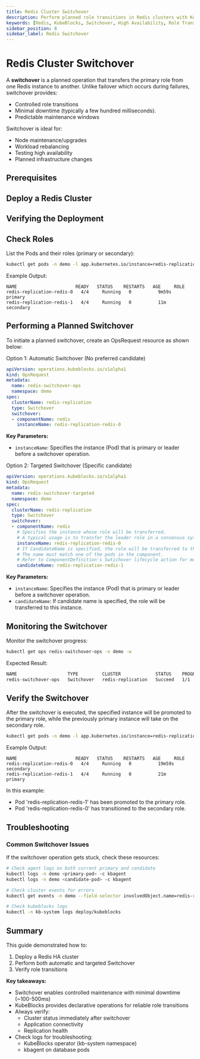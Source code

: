 ```yaml
---
title: Redis Cluster Switchover
description: Perform planned role transitions in Redis clusters with KubeBlocks for minimal downtime and controlled maintenance
keywords: [Redis, KubeBlocks, Switchover, High Availability, Role Transition, Kubernetes]
sidebar_position: 8
sidebar_label: Redis Switchover
---
```



# Redis Cluster Switchover

A **switchover** is a planned operation that transfers the primary role from one Redis instance to another. Unlike failover which occurs during failures, switchover provides:
- Controlled role transitions
- Minimal downtime (typically a few hundred milliseconds).
- Predictable maintenance windows

Switchover is ideal for:
- Node maintenance/upgrades
- Workload rebalancing
- Testing high availability
- Planned infrastructure changes

## Prerequisites


<Prerequisites />

## Deploy a Redis Cluster


<CreateCluster />

## Verifying the Deployment


<VerifyCluster />

## Check Roles
List the Pods and their roles (primary or secondary):

```bash
kubectl get pods -n demo -l app.kubernetes.io/instance=redis-replication,apps.kubeblocks.io/component-name=redis -L kubeblocks.io/role
```

Example Output:

```text
NAME                      READY   STATUS    RESTARTS   AGE     ROLE
redis-replication-redis-0   4/4     Running   0          9m59s   primary
redis-replication-redis-1   4/4     Running   0          11m     secondary
```

## Performing a Planned Switchover

To initiate a planned switchover, create an OpsRequest resource as shown below:

<Tabs>
  <TabItem value="Automatic Switchover" label="Automatic Switchover" default>
  Option 1: Automatic Switchover (No preferred candidate)

  ```yaml
  apiVersion: operations.kubeblocks.io/v1alpha1
  kind: OpsRequest
  metadata:
    name: redis-switchover-ops
    namespace: demo
  spec:
    clusterName: redis-replication
    type: Switchover
    switchover:
    - componentName: redis
      instanceName: redis-replication-redis-0
  ```
 **Key Parameters:**
  - `instanceName`: Specifies the instance (Pod) that is primary or leader before a switchover operation.

  </TabItem>
  <TabItem value="Targeted Switchover" label="Targeted Switchover" >
  Option 2: Targeted Switchover (Specific candidate)

  ```yaml
  apiVersion: operations.kubeblocks.io/v1alpha1
  kind: OpsRequest
  metadata:
    name: redis-switchover-targeted
    namespace: demo
  spec:
    clusterName: redis-replication
    type: Switchover
    switchover:
    - componentName: redis
      # Specifies the instance whose role will be transferred.
      # A typical usage is to transfer the leader role in a consensus system.
      instanceName: redis-replication-redis-0
      # If CandidateName is specified, the role will be transferred to this instance.
      # The name must match one of the pods in the component.
      # Refer to ComponentDefinition's Swtichover lifecycle action for more details.
      candidateName: redis-replication-redis-1
  ```

  **Key Parameters:**
  - `instanceName`: Specifies the instance (Pod) that is primary or leader before a switchover operation.
  - `candidateName`: If candidate name is specified, the role will be transferred to this instance.
  </TabItem>
</Tabs>

## Monitoring the Switchover

Monitor the switchover progress:

```bash
kubectl get ops redis-switchover-ops -n demo -w
```

Expected Result:
```bash
NAME                   TYPE         CLUSTER             STATUS    PROGRESS   AGE
redis-switchover-ops   Switchover   redis-replication   Succeed   1/1        33s
```
## Verify the Switchover

After the switchover is executed, the specified instance will be promoted to the primary role, while the previously primary instance will take on the secondary role.

```bash
kubectl get pods -n demo -l app.kubernetes.io/instance=redis-replication,apps.kubeblocks.io/component-name=redis -L kubeblocks.io/role
```

Example Output:

```text
NAME                      READY   STATUS    RESTARTS   AGE     ROLE
redis-replication-redis-0   4/4     Running   0          19m59s  secondary
redis-replication-redis-1   4/4     Running   0          21m     primary
```

In this example:
- Pod 'redis-replication-redis-1' has been promoted to the primary role.
- Pod 'redis-replication-redis-0' has transitioned to the secondary role.

## Troubleshooting

### Common Switchover Issues

If the switchover operation gets stuck, check these resources:
```bash
# Check agent logs on both current primary and candidate
kubectl logs -n demo <primary-pod> -c kbagent
kubectl logs -n demo <candidate-pod> -c kbagent

# Check cluster events for errors
kubectl get events -n demo --field-selector involvedObject.name=redis-replication

# Check kubeblocks logs
kubectl -n kb-system logs deploy/kubeblocks
```

## Summary

This guide demonstrated how to:
1. Deploy a Redis HA cluster
2. Perform both automatic and targeted Switchover
3. Verify role transitions

**Key takeaways:**
- Switchover enables controlled maintenance with minimal downtime (~100-500ms)
- KubeBlocks provides declarative operations for reliable role transitions
- Always verify:
  - Cluster status immediately after switchover
  - Application connectivity
  - Replication health
- Check logs for troubleshooting:
  - KubeBlocks operator (kb-system namespace)
  - kbagent on database pods

